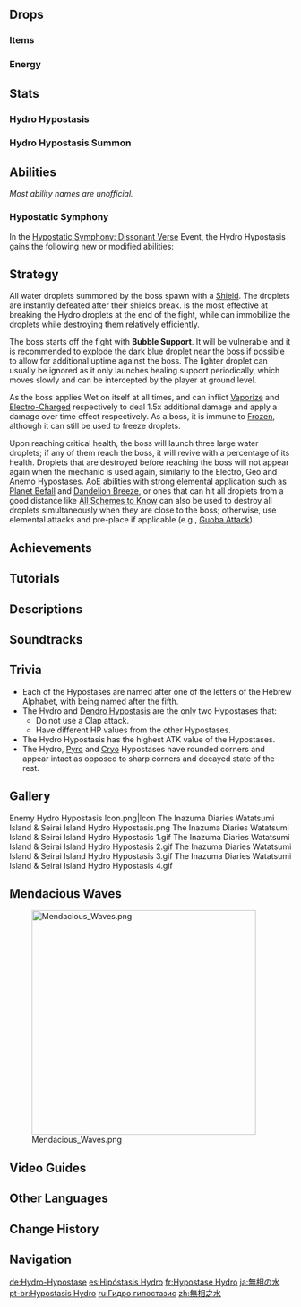{{Enemy Infobox
|title     = He
|image     = Enemy Hydro Hypostasis.png
|dmgtype   = Hydro
|weakpoint = no
|type      = Normal Bosses
|family    = Elemental Lifeforms
|group     = Hypostases
|area      = Watatsumi Island
|region    = Inazuma
|drops     = Dew of Repudiation
|ability1  = Healing
|ability2  = Invincibility Frames
|ability3  = Pushing Vacuum Field
}}
{{Enemy Intro}}

==Drops==
===Items===
{{World Boss Rewards
|gem         = Varunada Lazurite
|exclusive   = Dew of Repudiation
|sets        = Berserker,Instructor,The Exile,Prayers for Destiny
}}

===Energy===
{{Energy Drops
|type  = Hydro
|hp1   = 66
|o1    = 1
|hp2   = 33
|o2    = 1
|hp3   = 0
|p3    = 2
}}

==Stats==
===Hydro Hypostasis===
{{Enemy Stats
|hydro_res    = Immune
|atk_ratio    = 9
|hp_ratio     = 9
|hp_type      = 1
}}

===Hydro Hypostasis Summon===
{{Enemy Stats
|atk_ratio    = 2.8
|hide_hp      = 1
|hide_def     = 1
|hide_res     = 1
}}

==Abilities==
''Most ability names are unofficial.''
{{Enemy Attacks
|name_1 = Bubble Support
|desc_1 = Draws in water and then jiggles around in a bubble before exploding, dealing '''100% ATK''' as {{Color|Hydro DMG}} launching two smaller bubbles towards different directions which transform into slime-like 'Water Droplets' which can be destroyed. If one droplet is already present, it will only summon the other droplet.
* The dark blue droplet will approach the player, and explode when destroyed with [[Elemental Reactions]] or when close to the player, dealing '''100% Droplet's ATK''' as {{Color|Hydro DMG}}. If the Hydro Hypostasis caught inside the explosion's AoE, it will be forced to expose its core for a period of time.
* The light blue droplet will periodically generate a [[healing]] orb that travels slowly towards the Hypostasis. If the healing orb reaches the boss, it will heal the boss for '''10%''' of its Max [[HP]]. The player can intercept the healing orbs to recover '''50%''' of their Max HP and prevent them from healing the boss.
<table class="wikitable mw-collapsible mw-collapsed"><!--
-->  <tr><!--
-->    <th>Water Droplet Shield Data</th><!--
-->  </tr><!--
-->  <tr><!--
-->    <td>{{Elemental Shield Data|Hydro|1|Healing Water Droplet}}
{{Elemental Shield Data|Hydro|2|Exploding Water Droplet}}</td><!--
-->  </tr><!--
--></table>
|strat_1 = Lure the dark blue droplet to detonate next to the Hypostasis to quickly create a window of vulnerability.

|name_2 = Twisting Vortex
|desc_2 = Transforms into a twisting serpentine form that spirals around vertically before diving into the ground dealing '''33.3% ATK''' as {{Color|Hydro DMG}}, and causes bubbles to rise from the ground all around for a while after. Upon contact with a player, a bubble deals '''66.6% ATK''' as {{Color|Hydro DMG}} and traps the player temporarily.

|name_3 = Dolphin Dive
|desc_3 = Dives into the ground before turning into a pod of Dolphins, which leap towards the player in a curved trajectory, dealing '''100% ATK''' as {{Color|Hydro DMG}}.

|name_4 = Rainstorm Maelstrom
|desc_4 = Transforms into a twister while summoning three rainy fields that deal '''33.3% ATK''' as {{Color|Hydro DoT}}.

|name_5 = Rolling Waves
|desc_5 = Dives into the ground before transforming into a single large cube while calling rolling waves from the edges of the arena to roll in towards it, dealing '''66.6% ATK''' as {{Color|Hydro DMG}} on contact, before causing a large splash at the end dealing '''100% ATK''' {{Color|Hydro DMG}}.

|name_6 = Dolphin Show
|desc_6 = Forms a ring-shaped array with its shell pieces, dealing '''66.6% ATK''' as {{Color|Hydro DMG}} before continuously summoning dolphins to emerge from the ground inside and around the array, dealing '''66.6% ATK''' as {{Color|Hydro DMG}} on appearance and '''16.6% ATK''' as {{Color|Hydro DMG}} on landing. During this attack, the Hypostasis' core is exposed.

|name_7 = Wave Slam
|desc_7 = Transforms into a ray and slaps the ground releasing bursts of water in a line ahead. The initial slap deals '''66.6% ATK''' as {{Color|Hydro DMG}}, and the subsequent bursts deal '''33.3% ATK''' as {{Color|Hydro DMG}}. Repeated DMG dealt by the subsequent bursts may be reduced according to its [[Damage Sequence]].

|name_8 = Droplet Aid
|desc_8 = When HP is low (approx. 5%), dives into the ground to warp to the center of the arena and summon three large 'Water Droplets' which will slowly head towards the boss. If the droplets are not defeated in time, they will touch the boss and heal it. Droplets that are defeated will not reappear the next time the boss uses this ability. The player can also prevent the Droplets from reaching the Hydro Hypostasis by blocking them with [[Geo Constructs]] or by [[Displacement|knocking]] them back.
{{Elemental Shield Data|Hydro|2|Water Droplet}}
|strat_8 = Bring {{Dendro}} or {{Cryo}} characters to easily destroy the droplets. Certain AoE skills can also destroy all three droplets simultaneously when they are near each other, such as [[Jean]]'s [[Dandelion Breeze|Elemental Burst]] activation and [[Yun Jin]]'s fully-charged [[Opening Flourish|Elemental Skill]].
}}

===Hypostatic Symphony===
In the [[Hypostatic Symphony: Dissonant Verse]] Event, the Hydro Hypostasis gains the following new or modified abilities:
{{Enemy Attacks
|enemy = Hydro Hypostasis Event

|name_1 = Bubble Support
|desc_1 = <!--
--><ul><!--
--><li>The exploding droplet's shield durability is increased and even further increased in Extreme difficulty. Its explosion AoE is increased.</li><!--
--><li>The healing droplet's shield durability is increased in Extreme difficulty. Its healing amount for the Hypostasis and for players are increased to '''30%''' and '''60%''' of Max HP respectiely.</li><!--
--><li>An additional droplet will spawn. This droplet will chase after the player by bouncing and deals '''100% Droplet's ATK''' as {{Color|Hydro DMG}} each time it lands.</li><!--
--></ul>
<table class="wikitable mw-collapsible mw-collapsed"><!--
-->  <tr><!--
-->    <th>Water Droplet Shield Data</th><!--
-->  </tr><!--
-->  <tr><!--
-->    <td>{{Elemental Shield Data|Hydro|4|Healing Water Droplet, Event Extreme Difficulty}}
{{Elemental Shield Data|Hydro|2|Exploding Water Droplet, Event}}
{{Elemental Shield Data|Hydro|3|Exploding Water Droplet, Event Extreme Difficulty}}
{{Elemental Shield Data|Hydro|2|Bouncing Water Droplet}}
{{Elemental Shield Data|Hydro|4|Bouncing Water Droplet, Extreme Difficulty}}</td><!--
-->  </tr><!--
--></table>
|caption_1 = Additional Droplet

|name_2 = Dolphin Dive
|desc_2 = This attack will be used 3 times in a row

|name_3 = Rainstorm Maelstrom
|desc_3 = Summons 5 rainy fields instead of 3.

|name_4 = Wave Slam
|desc_4 = Produces 3 lines of explosions instead of 1.

|name_5 = Droplet Aid
|desc_5 = The droplets' shield durability is increased in Extreme difficulty.
{{Elemental Shield Data|Hydro|3|Revival Water Droplet, Event Extreme Difficulty}}
}}

==Strategy==
All water droplets summoned by the boss spawn with a {{Hydro}} [[Shield]]. The droplets are instantly defeated after their shields break. {{Dendro}} is the most effective at breaking the Hydro droplets at the end of the fight, while {{Cryo}} can immobilize the droplets while destroying them relatively efficiently.

The boss starts off the fight with '''Bubble Support'''. It will be vulnerable and it is recommended to explode the dark blue droplet near the boss if possible to allow for additional uptime against the boss. The lighter droplet can usually be ignored as it only launches healing support periodically, which moves slowly and can be intercepted by the player at ground level.

As the boss applies Wet on itself at all times, {{Pyro}} and {{Electro}} can inflict [[Vaporize]] and [[Electro-Charged]] respectively to deal 1.5x additional damage and apply a damage over time effect respectively. As a boss, it is immune to [[Frozen]], although it can still be used to freeze droplets.

Upon reaching critical health, the boss will launch three large water droplets; if any of them reach the boss, it will revive with a percentage of its health. Droplets that are destroyed before reaching the boss will not appear again when the mechanic is used again, similarly to the Electro, Geo and Anemo Hypostases. AoE abilities with strong elemental application such as [[Planet Befall]] and [[Dandelion Breeze]], or ones that can hit all droplets from a good distance like [[All Schemes to Know]] can also be used to destroy all droplets simultaneously when they are close to the boss; otherwise, use elemental attacks and pre-place if applicable (e.g., [[Guoba Attack]]).

==Achievements==
{{Achievement Topic Table|topic=Hydro Hypostasis|requirements=1}}

==Tutorials==
{{Tutorial|Hydro Hypostasis}}

==Descriptions==
{{Description|Code Name: He. A high-purity [[Hydro]] entity.<br>Hypostases have strong rejection properties, and will mercilessly expel any that test them.<br>The logic behind such behavior remains a mystery.|[[Adventurer Handbook]]}}
{{Description|Code Name: He. A high-purity Hydro entity.<br>Hypostases have strong rejection properties, and will mercilessly expel any that test them.<br>Its rejection behavior even extends to natural elements.|[[Archive]]}}

==Soundtracks==
{{Soundtracks by Category Table|type=combat}}

==Trivia==
* Each of the Hypostases are named after one of the letters of the Hebrew Alphabet, with {{Lang|"He"|he=ה|he_rm=He}} being named after the fifth.
* The Hydro and [[Dendro Hypostasis]] are the only two Hypostases that:
** Do not use a Clap attack.
** Have different HP values from the other Hypostases.
* The Hydro Hypostasis has the highest ATK value of the Hypostases.
* The Hydro, [[Pyro Hypostasis|Pyro]] and [[Cryo Hypostasis|Cryo]] Hypostases have rounded corners and appear intact as opposed to sharp corners and decayed state of the rest.

==Gallery==
<gallery>
Enemy Hydro Hypostasis Icon.png|Icon
The Inazuma Diaries Watatsumi Island & Seirai Island Hydro Hypostasis.png
The Inazuma Diaries Watatsumi Island & Seirai Island Hydro Hypostasis 1.gif
The Inazuma Diaries Watatsumi Island & Seirai Island Hydro Hypostasis 2.gif
The Inazuma Diaries Watatsumi Island & Seirai Island Hydro Hypostasis 3.gif
The Inazuma Diaries Watatsumi Island & Seirai Island Hydro Hypostasis 4.gif
</gallery>

==Mendacious Waves==
{{Description|Deceitful waters swirl in silence on one of Inazuma's westerly islands like an omen of disaster.<br>Defeat the Hydro Hypostasis hiding in this secret place and quell its foul waves.}}
[[File:Mendacious Waves.png|400px]]

==Video Guides==
{{EVT
|video1   = https://youtu.be/OAgim2QZJSY
|caption1 = Hydro Hypostasis Location
}}

==Other Languages==
{{Other Languages
|en      = Hydro Hypostasis
|zhs     = 无相之水
|zhs_rm  = Wúxiàng zhī Shuǐ
|zht     = 無相之水
|zht_rm  = Wúxiàng zhī Shuǐ
|zh_tl   = Signless Water
|ja      = 無相の水
|ja_rm   = Musou no Mizu
|ja_tl   = Signless Water
|ko      = {{tt|무상|無相}}의 물
|ko_rm   = Musang-ui Mul
|ko_tl   = Signless Water
|es      = Hipostasis Hydro
|es_tl   = Hydro Hypostasis
|fr      = Hypostase Hydro
|fr_tl   = Hydro Hypostasis
|ru      = Гидро гипостазис
|ru_tl   = Hydro Hypostasis
|th      = Hydro Hypostasis
|vi      = {{tt|Thủy|水}} {{tt|Nguyên Bản|原本}}
|vi_tl   = The Original Water
|de      = Hydro-Hypostase
|de_tl   = Hydro Hypostasis
|id      = Hydro Hypostasis
|pt      = Hypostasis Hydro
|pt_tl   = Hydro Hypostasis
|tr      = Su Hipostazı
|tr_tl   = {{lex|Hydro|tr}}  Hypostasis
|it      = Ipostasi di Hydro
|it_tl   = Hydro Hypostasis
}}

==Change History==
{{Change History|2.1}}

==Navigation==
{{Enemy Navbox|type=bosses}}

[[de:Hydro-Hypostase]]
[[es:Hipóstasis Hydro]]
[[fr:Hypostase Hydro]]
[[ja:無相の水]]
[[pt-br:Hypostasis Hydro]]
[[ru:Гидро гипостазис]]
[[zh:無相之水]]